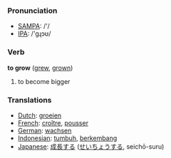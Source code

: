 === Pronunciation ===
*[[w:SAMPA|SAMPA]]: /'/
*[[w:IPA|IPA]]: /'gɻɔʊ/

=== Verb ===

'''to grow''' ([[grew]], [[grown]])

# to become bigger

=== Translations ===
*[[Dutch]]: [[groeien]]
*[[French]]: [[croître]], [[pousser]]
*[[German]]: [[wachsen]]
*[[Indonesian]]: [[tumbuh]], [[kembang|berkembang]]
*[[Japanese]]: [[成長]]する ([[せいちょう]]する, seichō-suru)